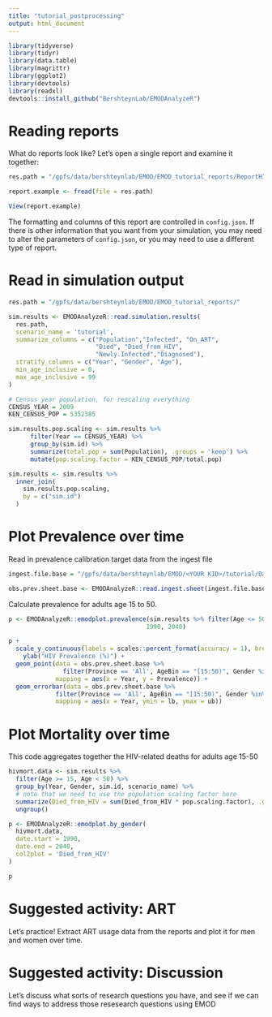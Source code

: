 ```yaml
---
title: "tutorial_postprocessing"
output: html_document
---
```


```r
library(tidyverse)
library(tidyr)
library(data.table)
library(magrittr)
library(ggplot2)
library(devtools)
library(readxl)
devtools::install_github("BershteynLab/EMODAnalyzeR")
```

# Reading reports

What do reports look like? Let's open a single report and examine it together:

```r
res.path = "/gpfs/data/bershteynlab/EMOD/EMOD_tutorial_reports/ReportHIVByAgeAndGender_TPI0001_REP42397.csv"

report.example <- fread(file = res.path)

View(report.example)

```

The formatting and columns of this report are controlled in `config.json`. If there is other information that you want from your simulation, you may need to alter the parameters of `config.json`, or you may need to use a different type of report.

# Read in simulation output
```r
res.path = "/gpfs/data/bershteynlab/EMOD/EMOD_tutorial_reports/"

sim.results <- EMODAnalyzeR::read.simulation.results(
  res.path,
  scenario_name = 'tutorial',
  summarize_columns = c("Population","Infected", "On_ART",
                        "Died", "Died_from_HIV",
                        "Newly.Infected","Diagnosed"),
  stratify_columns = c("Year", "Gender", "Age"),
  min_age_inclusive = 0,
  max_age_inclusive = 99
)

# Census year population, for rescaling everything
CENSUS_YEAR = 2009
KEN_CENSUS_POP = 5352385

sim.results.pop.scaling <- sim.results %>% 
      filter(Year == CENSUS_YEAR) %>%
      group_by(sim.id) %>%
      summarize(total.pop = sum(Population), .groups = 'keep') %>% 
      mutate(pop.scaling.factor = KEN_CENSUS_POP/total.pop)

sim.results <- sim.results %>% 
  inner_join(
    sim.results.pop.scaling,
    by = c("sim.id")
  )

```

# Plot Prevalence over time

Read in prevalence calibration target data from the ingest file
```r
ingest.file.base = "/gpfs/data/bershteynlab/EMOD/<YOUR KID>/tutorial/Data/calibration_ingest_form_Nyanza.xlsm"

obs.prev.sheet.base <- EMODAnalyzeR::read.ingest.sheet(ingest.file.base, "Obs-Prevalence")
```

Calculate prevalence for adults age 15 to 50.
```r
p <- EMODAnalyzeR::emodplot.prevalence(sim.results %>% filter(Age <= 50, Age >=15),
                                      1990, 2040)

p +
  scale_y_continuous(labels = scales::percent_format(accuracy = 1), breaks = seq(0,0.25,0.05), limits=c(0, 0.25)) +
    ylab("HIV Prevalence (%)") + 
  geom_point(data = obs.prev.sheet.base %>%
               filter(Province == 'All', AgeBin == "[15:50)", Gender %in% c("Male", "Female")),
             mapping = aes(x = Year, y = Prevalence)) + 
  geom_errorbar(data = obs.prev.sheet.base %>%
             filter(Province == 'All', AgeBin == "[15:50)", Gender %in% c("Male", "Female")),
             mapping = aes(x = Year, ymin = lb, ymax = ub))
```

# Plot Mortality over time

This code aggregates together the HIV-related deaths for adults age 15-50
```r
hivmort.data <- sim.results %>% 
  filter(Age >= 15, Age < 50) %>% 
  group_by(Year, Gender, sim.id, scenario_name) %>% 
  # note that we need to use the population scaling factor here
  summarize(Died_from_HIV = sum(Died_from_HIV * pop.scaling.factor), .groups = 'keep') %>% 
  ungroup()

```


```r
p <- EMODAnalyzeR::emodplot.by_gender(
  hivmort.data,
  date.start = 1990,
  date.end = 2040,
  col2plot = 'Died_from_HIV'
)

p
```


# Suggested activity: ART

Let's practice! Extract ART usage data from the reports and plot it for men and women over time.

# Suggested activity: Discussion

Let's discuss what sorts of research questions you have, and see if we can find ways to address those resesearch questions using EMOD